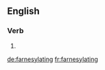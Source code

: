 ==English==

===Verb===
{{head|en}}

# {{present participle of|farnesylate}}

[[de:farnesylating]]
[[fr:farnesylating]]